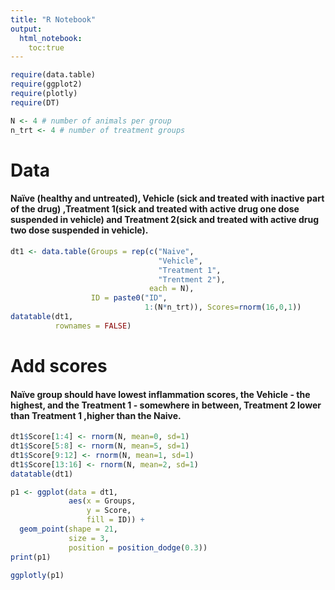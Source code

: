 ```yaml
---
title: "R Notebook"
output: 
  html_notebook:
    toc:true
---
```


```r
require(data.table)
require(ggplot2)
require(plotly)
require(DT)

N <- 4 # number of animals per group
n_trt <- 4 # number of treatment groups
```

# Data
#### Naïve (healthy and untreated), Vehicle (sick and treated with inactive part of the drug) ,Treatment 1(sick and treated with active drug one dose suspended in vehicle) and Treatment 2(sick and treated with active drug two dose suspended in vehicle).
```r
dt1 <- data.table(Groups = rep(c("Naive",
                                 "Vehicle",
                                 "Treatment 1",
                                 "Trentment 2"),
                               each = N),
                  ID = paste0("ID",
                              1:(N*n_trt)), Scores=rnorm(16,0,1))
datatable(dt1,
          rownames = FALSE)
```

# Add scores
#### Naïve group should have lowest inflammation scores, the Vehicle  - the highest, and the Treatment 1 - somewhere in between, Treatment 2 lower than Treatment 1 ,higher than the Naive.
```r
dt1$Score[1:4] <- rnorm(N, mean=0, sd=1)
dt1$Score[5:8] <- rnorm(N, mean=5, sd=1)
dt1$Score[9:12] <- rnorm(N, mean=1, sd=1)
dt1$Score[13:16] <- rnorm(N, mean=2, sd=1)
datatable(dt1)
```

```r
p1 <- ggplot(data = dt1,
             aes(x = Groups,
                 y = Score,
                 fill = ID)) +
  geom_point(shape = 21,
             size = 3,
             position = position_dodge(0.3))
print(p1)

ggplotly(p1)
```

